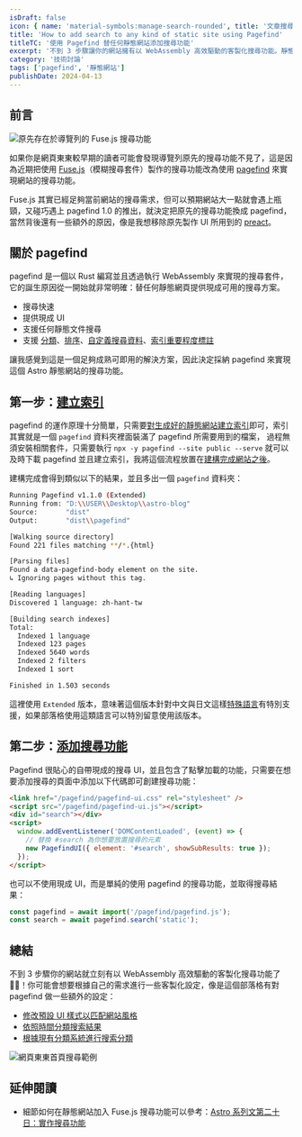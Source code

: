 ```yaml
---
isDraft: false
icon: { name: 'material-symbols:manage-search-rounded', title: '文章搜尋符號' }
title: 'How to add search to any kind of static site using Pagefind'
titleTC: '使用 Pagefind 替任何靜態網站添加搜尋功能'
excerpt: '不到 3 步驟讓你的網站擁有以 WebAssembly 高效驅動的客製化搜尋功能。靜態網站像是部落格、文件、個人網站、公司網站……等這類閱讀體驗為主的網站通常都有搜尋內容的需求，恰逢 Pagefind 1.0 的推出我把原先自製的 fuse.js 搜尋功能換成 Pagefind，這篇文章將分享如何在任何靜態網站上加入搜尋功能。'
category: '技術討論'
tags: ['pagefind', '靜態網站']
publishDate: 2024-04-13
---
```


## 前言

![原先存在於導覽列的 Fuse.js 搜尋功能](./fuse-search.webp '原先存在於導覽列的 Fuse.js 搜尋功能')

如果你是網頁東東較早期的讀者可能會發現導覽列原先的搜尋功能不見了，這是因為近期把使用 [Fuse.js](https://www.fusejs.io/)（模糊搜尋套件）製作的搜尋功能改為使用 [pagefind](https://pagefind.app/) 來實現網站的搜尋功能。

Fuse.js 其實已經足夠當前網站的搜尋需求，但可以預期網站大一點就會遇上瓶頸，又碰巧遇上 pagefind 1.0 的推出，就決定把原先的搜尋功能換成 pagefind，當然背後還有一些額外的原因，像是我想移除原先製作 UI 所用到的 [preact](https://preactjs.com/)。

## 關於 pagefind

pagefind 是一個以 Rust 編寫並且透過執行 WebAssembly 來實現的搜尋套件，它的誕生原因從一開始就非常明確：替任何靜態網頁提供現成可用的搜尋方案。

- 搜尋快速
- 提供現成 UI
- 支援任何靜態文件搜尋
- 支援 [分類](https://pagefind.app/docs/filtering/)、[排序](https://pagefind.app/docs/sorts/)、[自定義搜尋資料](https://pagefind.app/docs/metadata/)、[索引重要程度標註](https://pagefind.app/docs/weighting/)

讓我感覺到這是一個足夠成熟可即用的解決方案，因此決定採納 pagefind 來實現這個 Astro 靜態網站的搜尋功能。

## 第一步：[建立索引](https://pagefind.app/docs/running-pagefind/)

pagefind 的運作原理十分簡單，只需要[對生成好的靜態網站建立索引](https://pagefind.app/docs/running-pagefind/)即可，索引其實就是一個 `pagefind` 資料夾裡面裝滿了 pagefind 所需要用到的檔案，
過程無須安裝相關套件，只需要執行 `npx -y pagefind --site public --serve` 就可以及時下載 pagefind 並且建立索引，我將這個流程放置在[建構完成網站之後](https://github.com/riceball-tw/web-dong-blog/blob/e599c15cb93ce08cb5cbbc1a51291ea39b1d35f1/package.json#L9)。

建構完成會得到類似以下的結果，並且多出一個 `pagefind` 資料夾：

```bash
Running Pagefind v1.1.0 (Extended)
Running from: "D:\\USER\\Desktop\\astro-blog"
Source:       "dist"
Output:       "dist\\pagefind"

[Walking source directory]
Found 221 files matching **/*.{html}

[Parsing files]
Found a data-pagefind-body element on the site.
↳ Ignoring pages without this tag.

[Reading languages]
Discovered 1 language: zh-hant-tw

[Building search indexes]
Total:
  Indexed 1 language
  Indexed 123 pages
  Indexed 5640 words
  Indexed 2 filters
  Indexed 1 sort

Finished in 1.503 seconds
```

這裡使用 `Extended` 版本，意味著這個版本針對中文與日文這樣[特殊語言](https://pagefind.app/docs/multilingual/#specialized-languages)有特別支援，如果部落格使用這類語言可以特別留意使用該版本。

## 第二步：[添加搜尋功能](https://pagefind.app/docs/)

Pagefind 很貼心的自帶現成的搜尋 UI，並且包含了點擊加載的功能，只需要在想要添加搜尋的頁面中添加以下代碼即可創建搜尋功能：

```html
<link href="/pagefind/pagefind-ui.css" rel="stylesheet" />
<script src="/pagefind/pagefind-ui.js"></script>
<div id="search"></div>
<script>
  window.addEventListener('DOMContentLoaded', (event) => {
    // 替換 #search 為你想要放置搜尋的元素
    new PagefindUI({ element: '#search', showSubResults: true });
  });
</script>
```

也可以不使用現成 UI，而是單純的使用 pagefind 的搜尋功能，並取得搜尋結果：

```javascript
const pagefind = await import('/pagefind/pagefind.js');
const search = await pagefind.search('static');
```

## 總結

不到 3 步驟你的網站就立刻有以 WebAssembly 高效驅動的客製化搜尋功能了 🙌🏻！你可能會想要根據自己的需求進行一些客製化設定，像是這個部落格有對 pagefind 做一些額外的設定：

- [修改預設 UI 樣式以匹配網站風格](https://pagefind.app/docs/ui-usage/#customising-the-styles)
- [依照時間分類搜索結果](https://pagefind.app/docs/sorts/)
- [根據現有分類系統進行搜索分類](https://pagefind.app/docs/filtering/)

![網頁東東首頁搜尋範例](./webdong-homepage.webp)

## 延伸閱讀

- 細節如何在靜態網站加入 Fuse.js 搜尋功能可以參考：[Astro 系列文第二十日：實作搜尋功能](http://localhost:4321/post/astro-search-functionality/)
